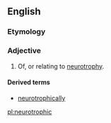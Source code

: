==English==

===Etymology===
{{confix|en|neuro|trophic}}

===Adjective===
{{en-adj}}

# Of, or relating to [[neurotrophy]].

====Derived terms====
* [[neurotrophically]]

[[pl:neurotrophic]]